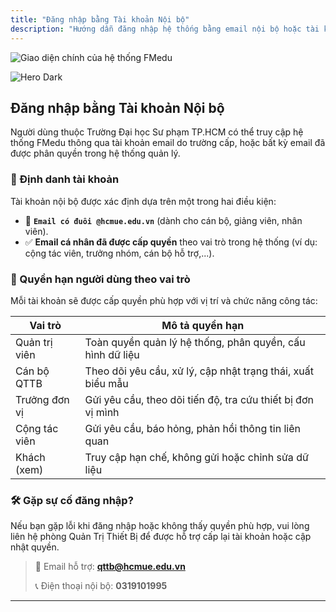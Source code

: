 ```yaml
---
title: "Đăng nhập bằng Tài khoản Nội bộ"
description: "Hướng dẫn đăng nhập hệ thống bằng email nội bộ hoặc tài khoản đã được cấp quyền theo vai trò tại Trường Đại học Sư phạm TP.HCM."
---
```


<img
  className="block mx-auto dark:hidden"
  src="/DNgmail.png"
  alt="Giao diện chính của hệ thống FMedu"
  title="Trang chủ hệ thống FMedu"
/>

<img
  className="hidden dark:block"
  src="/images/hero-dark.svg"
  alt="Hero Dark"
/>

## Đăng nhập bằng Tài khoản Nội bộ

Người dùng thuộc Trường Đại học Sư phạm TP.HCM có thể truy cập hệ thống FMedu thông qua tài khoản email do trường cấp, hoặc bất kỳ email đã được phân quyền trong hệ thống quản lý.

### 🔐 Định danh tài khoản

Tài khoản nội bộ được xác định dựa trên một trong hai điều kiện:

- 📧 **`Email có đuôi @hcmue.edu.vn`** (dành cho cán bộ, giảng viên, nhân viên).
- ✅ **Email cá nhân đã được cấp quyền** theo vai trò trong hệ thống (ví dụ: cộng tác viên, trưởng nhóm, cán bộ hỗ trợ,...).

### 🎯 Quyền hạn người dùng theo vai trò

Mỗi tài khoản sẽ được cấp quyền phù hợp với vị trí và chức năng công tác:

| Vai trò       | Mô tả quyền hạn                                             |
| ------------- | ----------------------------------------------------------- |
| Quản trị viên | Toàn quyền quản lý hệ thống, phân quyền, cấu hình dữ liệu   |
| Cán bộ QTTB   | Theo dõi yêu cầu, xử lý, cập nhật trạng thái, xuất biểu mẫu |
| Trưởng đơn vị | Gửi yêu cầu, theo dõi tiến độ, tra cứu thiết bị đơn vị mình |
| Cộng tác viên | Gửi yêu cầu, báo hỏng, phản hồi thông tin liên quan         |
| Khách (xem)   | Truy cập hạn chế, không gửi hoặc chỉnh sửa dữ liệu          |

### 🛠️ Gặp sự cố đăng nhập?

Nếu bạn gặp lỗi khi đăng nhập hoặc không thấy quyền phù hợp, vui lòng liên hệ phòng Quản Trị Thiết Bị để được hỗ trợ cấp lại tài khoản hoặc cập nhật quyền.

> 📍 Email hỗ trợ: [**qttb@hcmue.edu.vn**](mailto:qttb@hcmue.edu.vn)
>
> 📞 Điện thoại nội bộ: **0319101995**

---